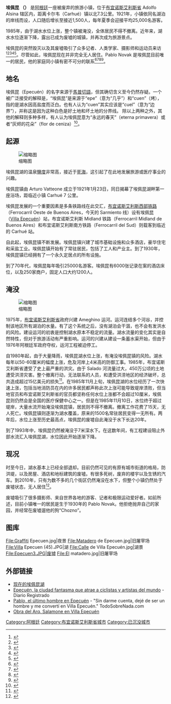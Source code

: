 {{Infobox settlement
<!-- See Template:Infobox settlement for additional fields and descriptions -->
| name                    = 埃佩昆
| native_name             = 
| native_name_lang        = <!-- ISO 639-2 code e.g. "fr" for French. If more than one, use {{lang}} instead -->
| settlement_type         = 镇
| image_skyline           = Epecuen3.JPG
| image_alt               = 
| image_caption           = 埃佩昆废墟
| nickname                = 
| motto                   = 
| image_map               = 
| map_alt                 = 
| map_caption             = 
| pushpin_map             = Argentina
| pushpin_label_position  = 
| pushpin_map_alt         = 
| pushpin_map_caption     =埃佩昆在阿根廷的位置
| latd  = 37 |latm  = 7 |lats  = 51 |latNS  = S
| longd = 62  |longm = 48  |longs = 27 |longEW = W
| coor_pinpoint           = 
| coordinates_type        = 
| coordinates_display     = inline,title
| coordinates_footnotes   = 
| established_title       = 建立
| established_date        =  1920年
|coordinates_region = AR
|subdivision_type = 国家
|subdivision_name = {{flag|Argentina}}
|subdivision_type1 = 省
|subdivision_name1 = [[File:Bandera_Buenos_Aires.svg|20px]] [[布宜诺斯艾利斯省|布宜诺斯艾利斯省]]
|subdivision_type2 = 县
|subdivision_name2 = [[阿道夫－阿尔西纳县|阿道夫－阿尔西纳县]]
| unit_pref               = Metric<!-- or US or UK -->
<!-- ALL fields with measurements have automatic unit conversion -->
<!-- for references: use <ref> tags -->
| area_footnotes          = 
| area_urban_footnotes    = <!-- <ref> </ref> -->
| area_rural_footnotes    = <!-- <ref> </ref> -->
| area_metro_footnotes    = <!-- <ref> </ref> -->
| area_magnitude          = <!-- <ref> </ref> -->
| area_note               = 
| area_water_percent      = 60
| length_km               = 
| width_km                = 
| dimensions_footnotes    = 
| elevation_footnotes     = 
| elevation_m             = 97
| population_footnotes    = <ref name=atlantic>{{cite news|title=The Ruins of Villa Epecuen|url=http://www.theatlantic.com/infocus/2011/07/the-ruins-of-villa-epecuen/100110/|newspaper=Atlantic|date=June 2011|accessdate=2013-05-11|archive-date=2013-05-13|archive-url=https://web.archive.org/web/20130513030334/http://www.theatlantic.com/infocus/2011/07/the-ruins-of-villa-epecuen/100110/|dead-url=no}}</ref>
| population_total        = 1
| population_as_of        = 2009
| population_density_km2  = 
| population_demonym      = 
| population_note         = 
| timezone1               = 
| utc_offset1             = 
| timezone1_DST           = 
| utc_offset1_DST         = 
| postal_code_type        = 
| postal_code             = 
| area_code_type          = 
| area_code               = 
| iso_code                = 
| website                 = 
| footnotes               = 
}}
'''埃佩昆 （{{lang-es|Epecuén}}）''' 是[[阿根廷|阿根廷]]一座被废弃的旅游小镇，位于[[布宜诺斯艾利斯省|布宜诺斯艾利斯省]] Adolfo Alsina 辖区内，距离卡尔韦（Carhué）镇以北7.3公里。1921年，小镇依同名湖泊的岸线而设，人口随后增长至接近1,500人，每年夏季会迎接平均25,000名游客。

1985年，由于湖水水位上涨，整个镇被淹没，全体居民不得不撤离。近年来，湖水水位逐渐下降，露出已成为废墟的城镇，并再次成为旅游景点。

埃佩昆的突然毁灭以及其废墟吸引了众多记者、人类学家、摄影师和运动员来访<ref>{{Cite web |url=http://www.infobae.com/2014/05/29/1568524-acrobacias-la-ciudad-arrasada-una-inundacion-epecuen-la-nueva-pelicula-red-bull |title=Acrobacias en la ciudad arrasada por una inundación: Epecuén, la nueva película de Red Bull |accessdate=2018-09-22 |archive-date=2015-12-22 |archive-url=https://web.archive.org/web/20151222090811/http://www.infobae.com/2014/05/29/1568524-acrobacias-la-ciudad-arrasada-una-inundacion-epecuen-la-nueva-pelicula-red-bull |dead-url=no }}</ref><ref>{{Cite web |url=http://www.cadenaba.com.ar/nota.php?Id=26667 |title=A 29 años de la inundación y posterior desaparición de Villa Epecuén |accessdate=2018-09-22 |archive-date=2018-09-22 |archive-url=https://web.archive.org/web/20180922064248/http://www.cadenaba.com.ar/nota.php?Id=26667 |dead-url=no }}</ref><ref>{{Cite web |url=http://www.lanacion.com.ar/1271457-epecuen-el-pueblo-que-emergio-de-las-aguas |title=Epecuén, el pueblo que emergió de las aguas |accessdate=2018-09-22 |archive-date=2018-01-19 |archive-url=https://web.archive.org/web/20180119025335/http://www.lanacion.com.ar/1271457-epecuen-el-pueblo-que-emergio-de-las-aguas |dead-url=no }}</ref><ref>{{Cite web |url=http://www.infobae.com/2014/10/13/1601360-las-ruinas-un-pueblo-fantasma |title=Las ruinas de un pueblo fantasma |accessdate=2018-09-22 |archive-date=2018-08-29 |archive-url=https://web.archive.org/web/20180829121441/https://www.infobae.com/2014/10/13/1601360-las-ruinas-un-pueblo-fantasma/ |dead-url=no }}</ref><ref>{{Cite web |url=http://www.theatlantic.com/photo/2011/07/the-ruins-of-villa-epecuen/100110/ |title=The Ruins of Villa Epecuen |accessdate=2018-09-22 |archive-date=2018-09-22 |archive-url=https://web.archive.org/web/20180922101654/https://www.theatlantic.com/photo/2011/07/the-ruins-of-villa-epecuen/100110/ |dead-url=no }}</ref>。尽管如此，埃佩昆现在并非完全无人居住。Pablo Novak 是埃佩昆目前唯一的居民，他的家庭同小镇有密不可分的联系<ref>{{Cite web |url=https://www.youtube.com/watch?v=PGe3ATcTWIg |title=El único habitante de Villa Lago Epecuén |accessdate=2018-09-22 |archive-date=2017-09-11 |archive-url=https://web.archive.org/web/20170911152224/https://www.youtube.com/watch?v=PGe3ATcTWIg |dead-url=no }}</ref><ref>{{Cite web |url=http://elzo-meridianos.blogspot.com.ar/2014/04/pablo-novak-el-ultimo-habitante-de.html |title=Pablo Novak, el último habitante de Villa Epecuén |accessdate=2018-09-22 |archive-date=2018-05-03 |archive-url=https://web.archive.org/web/20180503041514/http://elzo-meridianos.blogspot.com.ar/2014/04/pablo-novak-el-ultimo-habitante-de.html |dead-url=no }}</ref><ref>{{Cite web |url=http://www.poderlocal.net/leer_noticias.asp?ID=34353 |title=El último habitante de la villa Epecuén |access-date=2018-09-22 |archive-url=https://web.archive.org/web/20180922065651/http://www.poderlocal.net/leer_noticias.asp?ID=34353 |archive-date=2018-09-22 |dead-url=yes }}</ref><ref>{{Cite web |url=http://www.independent.co.uk/news/world/americas/one-man-returns-to-argentinas-town-that-drowned-8619653.html |title=One man returns to Argentina's town that drowned |accessdate=2018-09-22 |archive-date=2018-06-26 |archive-url=https://web.archive.org/web/20180626192259/https://www.independent.co.uk/news/world/americas/one-man-returns-to-argentinas-town-that-drowned-8619653.html |dead-url=no }}</ref>。

== 地名 ==

埃佩昆（Epecuén）的名字来源于[[馬普切語|馬普切語]]，但其确切含义至今仍然存疑。一个被广泛接受的解释是，“埃佩昆”是来源于“epe”（意为“几乎”）和“cuen”（烤），指的是湖水因高盐度而泛白。也有人认为“cuen”其实应该是“cuel”（意为“边界”），并称这是因为这种白色是好土地和坏土地的分界线。 除以上两种之外，其他的解释则多种多样，有人认为埃佩昆意为“永远的春天”（eterna primavera）或者“灰烬的花朵”（flor de ceniza）<ref>{{Cite web |url=http://www.1000crisis.com.ar/articulos/CQ%20f.html |title=Casi Quemados - Imágenes de Epecuén |accessdate=2014-05-31 |archive-date=2014-05-31 |archive-url=https://web.archive.org/web/20140531124658/http://www.1000crisis.com.ar/articulos/CQ%20f.html |dead-url=no }}</ref>。

== 起源 ==
[[File:Costanera_de_Villa_Epecuén.jpg|缩略图]]

埃佩昆湖的温泉[[鹽度|鹽度]]非常高，接近于[[死海|死海]]，这引起了在此地发展旅游或医疗事业的兴趣。

埃佩昆镇由 Arturo Vatteone 成立于1921年1月23日，同日揭幕了埃佩昆湖畔第一座浴场，距临近小镇 Carhué 7 公里。

埃佩昆发展的一个重要因素是多条铁路线在此交汇，[[布宜诺斯艾利斯西部铁路|布宜诺斯艾利斯西部铁路]]（Ferrocarril Oeste de Buenos Aires，今天的 Sarmiento 线）设有埃佩昆（[[Estación_Lago_Epecuén|Villa Epecuén]]）站，布宜诺斯艾利斯  Midland  铁路（Ferrocarril Midland de Buenos Aires）和布宜诺斯艾利斯南方铁路（Ferrocarril del Sud）则载客到临近的 Carhué 站。

自此起，埃佩昆镇不断发展。埃佩昆镇兴建了城市基础设施和众多酒店，豪华住宅和采盐工业。埃佩昆镇开始有了常驻居民，包括了工人和产业主。到了1930年，埃佩昆镇已经拥有了一个永久定居点的所有设施。

到了70年代，埃佩昆每年吸引25000名游客。埃佩昆有6000张记录在案的酒店床位，以及250家商户，固定人口大约1200人。

== 淹没 ==
[[File:Inundación_de_Villa_Epecuén.jpg|缩略图]]

1975年，[[布宜诺斯艾利斯省|布宜诺斯艾利斯省]]政府兴建 Ameghino 运河。运河连结多个河谷，并控制该地区所有湖泊的水量。有了这个系统之后，没有湖泊会干涸，也不会有发洪水的风险。建设运河的初衷是控制湖水原本不稳定的流量。湖水流量的变化其实是自然特性，但对于旅游活动有严重影响。运河的兴建从建设一条蓄水渠开始，但由于1976年阿根廷军政府夺权，运河工程被迫停工。

自1980年起，由于大量降雨，埃佩昆湖水位上涨，有淹没埃佩昆镇的风险。湖水每年以50-60厘米的幅度上涨，危及河岸上4米高的防御工事。1985年，布宜诺斯艾利斯省遭受了史上最严重的洪灾。由于 Salado 河流量过大，450万公顷的土地遭受洪涝灾害。整个撤离行动，无法联系的人员，和遭受洪涝地区的经济破坏，总共造成超过15亿美元的损失<ref>{{Cite web|url=http://www.revistaanfibia.com/cronica/epecuen-jamas-se-inundaria/|título=Epecuén jamás se inundaría - Revista Anfibia|fechaacceso=8 de julio de 2017|sitioweb=www.revistaanfibia.com|title=存档副本|accessdate=2018-09-22|archive-date=2018-09-22|archive-url=https://web.archive.org/web/20180922043831/http://www.revistaanfibia.com/cronica/epecuen-jamas-se-inundaria/|dead-url=no}}</ref>。在1985年11月上旬，埃佩昆湖的水位经历了一次快速上涨，包括当地消防员在内的许多居民都声称此次上涨可能导致堤岸溃败，但当地官员和布宜诺斯艾利斯省的官员都坚称任何水位上涨都不会超过10厘米，埃佩昆则仍然会是全国的医疗保健中心之一。但是在1985年11月10日，水位终于超过堤岸，大量水流开始淹没埃佩昆镇，居民则不得不撤离。撤离工作花费了15天，无人死亡。埃佩昆镇则逐渐为湖水覆盖，原来的1500名常驻居民变得一无所有。两年后，水位上涨至历史最高点，埃佩昆的废墟自此淹没于水下长达20年。

到了1993年中，埃佩昆仍然被淹没于7米深水下。在这数年间，有工程建设阻止外部水流汇入埃佩昆湖，水位因此开始逐渐下降。

== 现况 ==

时至今日，湖水基本上已经全部退却。目前仍然可见的有原有城市街道的格局，防洪堤，以及房屋、酒店和地标建筑的废墟。有很多死树，废弃的楼宇以及生锈的汽车。到2010年，只有为数不多的几个街区仍然淹没在水下，但整个小镇仍然处于废墟状态，无人居住<ref>{{Cita noticia|título=Epecuén, el pueblo que emergió de las aguas|url=http://www.lanacion.com.ar/1271457-epecuen-el-pueblo-que-emergio-de-las-aguas|fechaacceso=8 de julio de 2017}}</ref>。

废墟吸引了很多摄影师、来自世界各地的游客、记者和极限运动爱好者。如前所述，目前小镇唯一的居民是生于1930年的 Pablo Novak。他拒绝抛弃自己的家园，并经常在废墟遛他的狗“Chozno”。

== 图库 ==
<gallery mode="packed">
File:Graffiti Epecuen.jpg|夜景
File:Matadero de Epecuen.jpg|旧屠宰场
File:Villa Epecuen (45).JPG|湖
File:Calle de Villa Epecuén.jpg|湖景
File:Epecuen3.JPG|废墟
File:El matadero.jpg|旧屠宰场
</gallery>

== 外部链接 ==
{{Commons category|Villa Epecuén}}
* [https://web.archive.org/web/20140322014303/http://www.conocelaprovincia.com.ar/buenos_aires/epecuen.htm 现在的埃佩昆湖]
* [https://web.archive.org/web/20150923224207/http://www.diarioregistrado.com/sociedad/103669-epecuen--la-ciudad-fantasma-que-atrae-a-ciclistas-y-artistas-del-mundo.html Epecuén, la ciudad fantasma que atrae a ciclistas y artistas del mundo] - Diario Registrado
* [https://web.archive.org/web/20151222104518/http://www.todosobrenada.com/el-ultimo-hombre-en-epecuen/ Pablo, el último hombre en Epecuén] - "Sin darme cuenta, dejé de ser un hombre y me convertí en Villa Epecuén." TodoSobreNada.com
* [http://andrestortola.com/salamone-superstar/ Obra del Arq. Salamone en Villa Epecuén]{{Wayback|url=http://andrestortola.com/salamone-superstar/ |date=20180922063812 }}

<references />

[[Category:阿根廷|Category:阿根廷]]
[[Category:布宜诺斯艾利斯省城市|Category:布宜诺斯艾利斯省城市]]
[[Category:已沉没城市|Category:已沉没城市]]